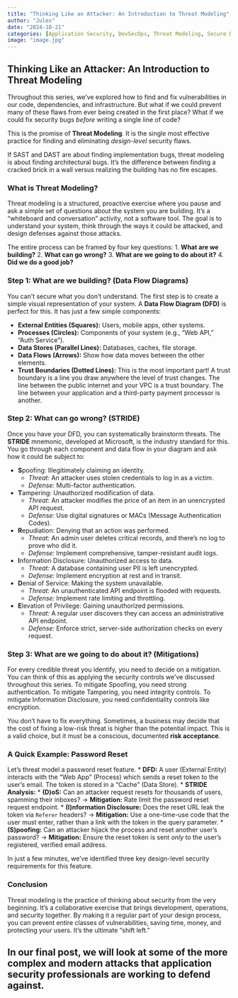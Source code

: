 ```yaml
---
title: "Thinking Like an Attacker: An Introduction to Threat Modeling"
author: "Jules"
date: "2024-10-21"
categories: [Application Security, DevSecOps, Threat Modeling, Secure Design]
image: "image.jpg"
---
```


## Thinking Like an Attacker: An Introduction to Threat Modeling

Throughout this series, we've explored how to find and fix vulnerabilities in our code, dependencies, and infrastructure. But what if we could prevent many of these flaws from ever being created in the first place? What if we could fix security bugs *before* writing a single line of code?

This is the promise of **Threat Modeling**. It is the single most effective practice for finding and eliminating *design-level* security flaws.

If SAST and DAST are about finding implementation bugs, threat modeling is about finding architectural bugs. It's the difference between finding a cracked brick in a wall versus realizing the building has no fire escapes.

### What is Threat Modeling?

Threat modeling is a structured, proactive exercise where you pause and ask a simple set of questions about the system you are building. It's a "whiteboard and conversation" activity, not a software tool. The goal is to understand your system, think through the ways it could be attacked, and design defenses against those attacks.

The entire process can be framed by four key questions:
1.  **What are we building?**
2.  **What can go wrong?**
3.  **What are we going to do about it?**
4.  **Did we do a good job?**

### Step 1: What are we building? (Data Flow Diagrams)

You can't secure what you don't understand. The first step is to create a simple visual representation of your system. A **Data Flow Diagram (DFD)** is perfect for this. It has just a few simple components:

*   **External Entities (Squares):** Users, mobile apps, other systems.
*   **Processes (Circles):** Components of your system (e.g., "Web API," "Auth Service").
*   **Data Stores (Parallel Lines):** Databases, caches, file storage.
*   **Data Flows (Arrows):** Show how data moves between the other elements.
*   **Trust Boundaries (Dotted Lines):** This is the most important part! A trust boundary is a line you draw anywhere the level of trust changes. The line between the public internet and your VPC is a trust boundary. The line between your application and a third-party payment processor is another.

### Step 2: What can go wrong? (STRIDE)

Once you have your DFD, you can systematically brainstorm threats. The **STRIDE** mnemonic, developed at Microsoft, is the industry standard for this. You go through each component and data flow in your diagram and ask how it could be subject to:

*   **S**poofing: Illegitimately claiming an identity.
    *   *Threat:* An attacker uses stolen credentials to log in as a victim.
    *   *Defense:* Multi-factor authentication.
*   **T**ampering: Unauthorized modification of data.
    *   *Threat:* An attacker modifies the price of an item in an unencrypted API request.
    *   *Defense:* Use digital signatures or MACs (Message Authentication Codes).
*   **R**epudiation: Denying that an action was performed.
    *   *Threat:* An admin user deletes critical records, and there's no log to prove who did it.
    *   *Defense:* Implement comprehensive, tamper-resistant audit logs.
*   **I**nformation Disclosure: Unauthorized access to data.
    *   *Threat:* A database containing user PII is left unencrypted.
    *   *Defense:* Implement encryption at rest and in transit.
*   **D**enial of Service: Making the system unavailable.
    *   *Threat:* An unauthenticated API endpoint is flooded with requests.
    *   *Defense:* Implement rate limiting and throttling.
*   **E**levation of Privilege: Gaining unauthorized permissions.
    *   *Threat:* A regular user discovers they can access an administrative API endpoint.
    *   *Defense:* Enforce strict, server-side authorization checks on every request.

### Step 3: What are we going to do about it? (Mitigations)

For every credible threat you identify, you need to decide on a mitigation. You can think of this as applying the security controls we've discussed throughout this series. To mitigate Spoofing, you need strong authentication. To mitigate Tampering, you need integrity controls. To mitigate Information Disclosure, you need confidentiality controls like encryption.

You don't have to fix everything. Sometimes, a business may decide that the cost of fixing a low-risk threat is higher than the potential impact. This is a valid choice, but it must be a conscious, documented **risk acceptance**.

### A Quick Example: Password Reset

Let's threat model a password reset feature.
*   **DFD:** A user (External Entity) interacts with the "Web App" (Process) which sends a reset token to the user's email. The token is stored in a "Cache" (Data Store).
*   **STRIDE Analysis:**
    *   **(D)oS:** Can an attacker request resets for thousands of users, spamming their inboxes? -> **Mitigation:** Rate limit the password reset request endpoint.
    *   **(I)nformation Disclosure:** Does the reset URL leak the token via `Referer` headers? -> **Mitigation:** Use a one-time-use code that the user must enter, rather than a link with the token in the query parameter.
    *   **(S)poofing:** Can an attacker hijack the process and reset another user's password? -> **Mitigation:** Ensure the reset token is sent *only* to the user's registered, verified email address.

In just a few minutes, we've identified three key design-level security requirements for this feature.

### Conclusion

Threat modeling is the practice of thinking about security from the very beginning. It's a collaborative exercise that brings development, operations, and security together. By making it a regular part of your design process, you can prevent entire classes of vulnerabilities, saving time, money, and protecting your users. It's the ultimate "shift left."

In our final post, we will look at some of the more complex and modern attacks that application security professionals are working to defend against.
---
